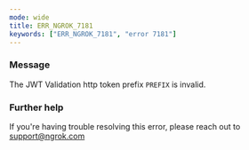 ```yaml
---
mode: wide
title: ERR_NGROK_7181
keywords: ["ERR_NGROK_7181", "error 7181"]
---
```



### Message

The JWT Validation http token prefix `PREFIX` is invalid.

<ErrorDetails />

### Further help

If you're having trouble resolving this error, please reach out to [support@ngrok.com](mailto:support@ngrok.com?subject=Help%20with%20ERR_NGROK_7181)
